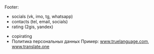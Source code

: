 Footer:

[Line 1]: #

- socials (vk, imo, tg, whatsapp)
- contacts (tel, email, socials)
- rating (2gis, yandex)

[Line 2]: #

- copirating
- Политика персональных данных
  Пример: www.truelanguage.com, www.translate.one
